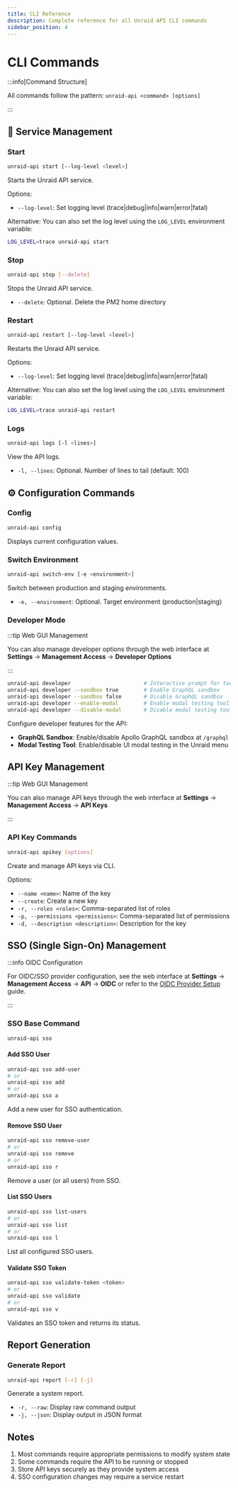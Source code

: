 ```yaml
---
title: CLI Reference
description: Complete reference for all Unraid API CLI commands
sidebar_position: 4
---
```


# CLI Commands

:::info[Command Structure]

All commands follow the pattern: `unraid-api <command> [options]`

:::

## 🚀 Service Management

### Start

```bash
unraid-api start [--log-level <level>]
```

Starts the Unraid API service.

Options:

- `--log-level`: Set logging level (trace|debug|info|warn|error|fatal)

Alternative: You can also set the log level using the `LOG_LEVEL` environment variable:

```bash
LOG_LEVEL=trace unraid-api start
```

### Stop

```bash
unraid-api stop [--delete]
```

Stops the Unraid API service.

- `--delete`: Optional. Delete the PM2 home directory

### Restart

```bash
unraid-api restart [--log-level <level>]
```

Restarts the Unraid API service.

Options:

- `--log-level`: Set logging level (trace|debug|info|warn|error|fatal)

Alternative: You can also set the log level using the `LOG_LEVEL` environment variable:

```bash
LOG_LEVEL=trace unraid-api restart
```

### Logs

```bash
unraid-api logs [-l <lines>]
```

View the API logs.

- `-l, --lines`: Optional. Number of lines to tail (default: 100)

## ⚙️ Configuration Commands

### Config

```bash
unraid-api config
```

Displays current configuration values.

### Switch Environment

```bash
unraid-api switch-env [-e <environment>]
```

Switch between production and staging environments.

- `-e, --environment`: Optional. Target environment (production|staging)

### Developer Mode

:::tip Web GUI Management

You can also manage developer options through the web interface at **Settings** → **Management Access** → **Developer Options**

:::

```bash
unraid-api developer                       # Interactive prompt for tools
unraid-api developer --sandbox true        # Enable GraphQL sandbox
unraid-api developer --sandbox false       # Disable GraphQL sandbox
unraid-api developer --enable-modal        # Enable modal testing tool
unraid-api developer --disable-modal       # Disable modal testing tool
```

Configure developer features for the API:

- **GraphQL Sandbox**: Enable/disable Apollo GraphQL sandbox at `/graphql`
- **Modal Testing Tool**: Enable/disable UI modal testing in the Unraid menu

## API Key Management

:::tip Web GUI Management

You can also manage API keys through the web interface at **Settings** → **Management Access** → **API Keys**

:::

### API Key Commands

```bash
unraid-api apikey [options]
```

Create and manage API keys via CLI.

Options:

- `--name <name>`: Name of the key
- `--create`: Create a new key
- `-r, --roles <roles>`: Comma-separated list of roles
- `-p, --permissions <permissions>`: Comma-separated list of permissions
- `-d, --description <description>`: Description for the key

## SSO (Single Sign-On) Management

:::info OIDC Configuration

For OIDC/SSO provider configuration, see the web interface at **Settings** → **Management Access** → **API** → **OIDC** or refer to the [OIDC Provider Setup](./oidc-provider-setup.mdx) guide.

:::

### SSO Base Command

```bash
unraid-api sso
```

#### Add SSO User

```bash
unraid-api sso add-user
# or
unraid-api sso add
# or
unraid-api sso a
```

Add a new user for SSO authentication.

#### Remove SSO User

```bash
unraid-api sso remove-user
# or
unraid-api sso remove
# or
unraid-api sso r
```

Remove a user (or all users) from SSO.

#### List SSO Users

```bash
unraid-api sso list-users
# or
unraid-api sso list
# or
unraid-api sso l
```

List all configured SSO users.

#### Validate SSO Token

```bash
unraid-api sso validate-token <token>
# or
unraid-api sso validate
# or
unraid-api sso v
```

Validates an SSO token and returns its status.

## Report Generation

### Generate Report

```bash
unraid-api report [-r] [-j]
```

Generate a system report.

- `-r, --raw`: Display raw command output
- `-j, --json`: Display output in JSON format

## Notes

1. Most commands require appropriate permissions to modify system state
2. Some commands require the API to be running or stopped
3. Store API keys securely as they provide system access
4. SSO configuration changes may require a service restart
